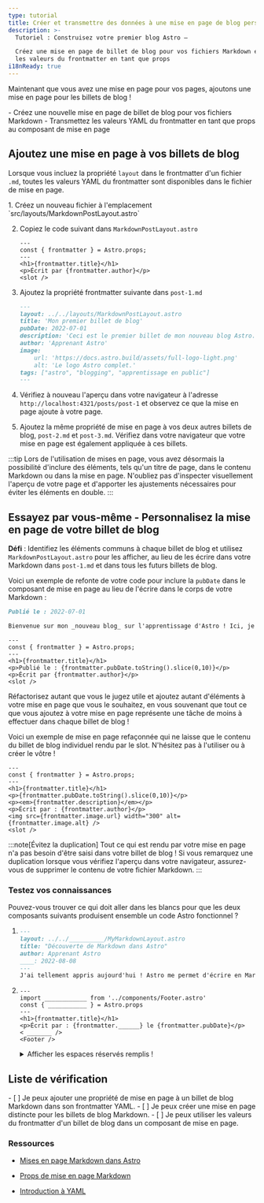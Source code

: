 ```yaml
---
type: tutorial
title: Créer et transmettre des données à une mise en page de blog personnalisée
description: >-
  Tutoriel : Construisez votre premier blog Astro —

  Créez une mise en page de billet de blog pour vos fichiers Markdown et transmettez-y 
  les valeurs du frontmatter en tant que props
i18nReady: true
---
```


Maintenant que vous avez une mise en page pour vos pages, ajoutons une mise en page pour les billets de blog !

<PreCheck>
  - Créez une nouvelle mise en page de billet de blog pour vos fichiers Markdown
  - Transmettez les valeurs YAML du frontmatter en tant que props au composant de mise en page
</PreCheck>

## Ajoutez une mise en page à vos billets de blog

Lorsque vous incluez la propriété `layout` dans le frontmatter d'un fichier `.md`, toutes les valeurs YAML du frontmatter sont disponibles dans le fichier de mise en page.

<Steps>
1. Créez un nouveau fichier à l'emplacement `src/layouts/MarkdownPostLayout.astro`

2. Copiez le code suivant dans `MarkdownPostLayout.astro`

    ```astro title="src/layouts/MarkdownPostLayout.astro"
    ---
    const { frontmatter } = Astro.props;
    ---
    <h1>{frontmatter.title}</h1>
    <p>Écrit par {frontmatter.author}</p>
    <slot />
    ```

3. Ajoutez la propriété frontmatter suivante dans `post-1.md`

    ```markdown title="src/pages/posts/post-1.md" ins={2}
    ---
    layout: ../../layouts/MarkdownPostLayout.astro
    title: 'Mon premier billet de blog'
    pubDate: 2022-07-01
    description: 'Ceci est le premier billet de mon nouveau blog Astro.'
    author: 'Apprenant Astro'
    image:
        url: 'https://docs.astro.build/assets/full-logo-light.png' 
        alt: 'Le logo Astro complet.'
    tags: ["astro", "blogging", "apprentissage en public"]
    ---
    ```

4. Vérifiez à nouveau l'aperçu dans votre navigateur à l'adresse `http://localhost:4321/posts/post-1` et observez ce que la mise en page ajoute à votre page. 

5. Ajoutez la même propriété de mise en page à vos deux autres billets de blog, `post-2.md` et `post-3.md`. Vérifiez dans votre navigateur que votre mise en page est également appliquée à ces billets.
</Steps>

:::tip
Lors de l'utilisation de mises en page, vous avez désormais la possibilité d'inclure des éléments, tels qu'un titre de page, dans le contenu Markdown ou dans la mise en page. N'oubliez pas d'inspecter visuellement l'aperçu de votre page et d'apporter les ajustements nécessaires pour éviter les éléments en double. 
:::

<Box icon="puzzle-piece">

## Essayez par vous-même - Personnalisez la mise en page de votre billet de blog

**Défi** : Identifiez les éléments communs à chaque billet de blog et utilisez `MarkdownPostLayout.astro` pour les afficher, au lieu de les écrire dans votre Markdown dans `post-1.md` et dans tous les futurs billets de blog.

Voici un exemple de refonte de votre code pour inclure la `pubDate` dans le composant de mise en page au lieu de l'écrire dans le corps de votre Markdown :

```markdown title="src/pages/posts/post-1.md" del={1}
Publié le : 2022-07-01

Bienvenue sur mon _nouveau blog_ sur l'apprentissage d'Astro ! Ici, je partagerai mon parcours d'apprentissage alors que je construis un nouveau site web.
```

```astro title="src/layouts/MarkdownPostLayout.astro" ins={5}
---
const { frontmatter } = Astro.props;
---
<h1>{frontmatter.title}</h1>
<p>Publié le : {frontmatter.pubDate.toString().slice(0,10)}</p>
<p>Écrit par {frontmatter.author}</p>
<slot />
```

Réfactorisez autant que vous le jugez utile et ajoutez autant d'éléments à votre mise en page que vous le souhaitez, en vous souvenant que tout ce que vous ajoutez à votre mise en page représente une tâche de moins à effectuer dans chaque billet de blog !

Voici un exemple de mise en page refaçonnée qui ne laisse que le contenu du billet de blog individuel rendu par le slot. N'hésitez pas à l'utiliser ou à créer le vôtre !

```astro title="src/layouts/MarkdownPostLayout.astro"
---
const { frontmatter } = Astro.props;
---
<h1>{frontmatter.title}</h1>
<p>{frontmatter.pubDate.toString().slice(0,10)}</p>
<p><em>{frontmatter.description}</em></p>
<p>Écrit par : {frontmatter.author}</p>
<img src={frontmatter.image.url} width="300" alt={frontmatter.image.alt} />
<slot />
```
</Box>

:::note[Évitez la duplication]
Tout ce qui est rendu par votre mise en page n'a pas besoin d'être saisi dans votre billet de blog ! Si vous remarquez une duplication lorsque vous vérifiez l'aperçu dans votre navigateur, assurez-vous de supprimer le contenu de votre fichier Markdown.
 :::

 

<Box icon="question-mark">

### Testez vos connaissances
Pouvez-vous trouver ce qui doit aller dans les blancs pour que les deux composants suivants produisent ensemble un code Astro fonctionnel ?

1.  ```markdown title="src/pages/posts/learning-astro.md"
    ---
    layout: ../../__________/MyMarkdownLayout.astro
    title: "Découverte de Markdown dans Astro"
    author: Apprenant Astro
    ____: 2022-08-08
    ---
    J'ai tellement appris aujourd'hui ! Astro me permet d'écrire en Markdown, mais aussi d'utiliser des variables du frontmatter. Je peux même accéder à ces valeurs dans un composant de mise en page Astro.
    ```

2.  ```astro title="src/layouts/MyMarkdownLayout.astro"
    ---
    import ____________ from '../components/Footer.astro'
    const { ___________ } = Astro.props
    ---
    <h1>{frontmatter.title}</h1>
    <p>Écrit par : {frontmatter.______} le {frontmatter.pubDate}</p>
    < _______ />
    <Footer />
    ```
    <details>
        <summary>Afficher les espaces réservés remplis !</summary>

        1.  ```markdown title="src/pages/posts/learning-astro.md" "layouts" "pubDate"
            ---
            layout: ../../layouts/MyMarkdownLayout.astro
            title: "Découverte de Markdown dans Astro"
            author: Apprenant Astro
            pubDate: 2022-08-08
            ---
            J'ai tellement appris aujourd'hui ! Astro me permet d'écrire en Markdown, mais aussi d'utiliser des variables du frontmatter. Je peux même accéder à ces valeurs dans un composant de mise en page Astro.
            ```

        2.  ```astro title="src/layouts/MyMarkdownLayout.astro" " Footer " " frontmatter " "author" "slot"
            ---
            import Footer from '../components/Footer.astro'
            const { frontmatter } = Astro.props
            ---
            <h1>{frontmatter.title}</h1>
            <p>Écrit par : {frontmatter.author} le {frontmatter.pubDate}</p>
            <slot />
            <Footer />
            ```
    </details>
</Box>

<Box icon="check-list">

## Liste de vérification

<Checklist>
- [ ] Je peux ajouter une propriété de mise en page à un billet de blog Markdown dans son frontmatter YAML.
- [ ] Je peux créer une mise en page distincte pour les billets de blog Markdown.
- [ ] Je peux utiliser les valeurs du frontmatter d'un billet de blog dans un composant de mise en page.
</Checklist>

</Box>

### Ressources

- [Mises en page Markdown dans Astro](/fr/guides/markdown-content/#frontmatter-layout)

- [Props de mise en page Markdown](/fr/basics/layouts/#propriétés-de-mise-en-page-markdown)

- [Introduction à YAML](https://dev.to/paulasantamaria/introduction-to-yaml-125f) 
 <Badge class="neutral-badge" text="externe" />
